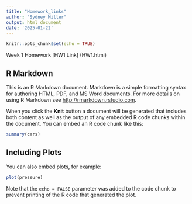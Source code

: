 ```yaml
---
title: "Homework_links"
author: "Sydney Miller"
output: html_document
date: '2025-01-22'
---
```


```r
knitr::opts_chunk$set(echo = TRUE)
```

Week 1 Homework [HW1 Link] (HW1.html)



## R Markdown

This is an R Markdown document. Markdown is a simple formatting syntax for authoring HTML, PDF, and MS Word documents. For more details on using R Markdown see <http://rmarkdown.rstudio.com>.

When you click the **Knit** button a document will be generated that includes both content as well as the output of any embedded R code chunks within the document. You can embed an R code chunk like this:

```r
summary(cars)
```

## Including Plots

You can also embed plots, for example:

```r
plot(pressure)
```

Note that the `echo = FALSE` parameter was added to the code chunk to prevent printing of the R code that generated the plot.
